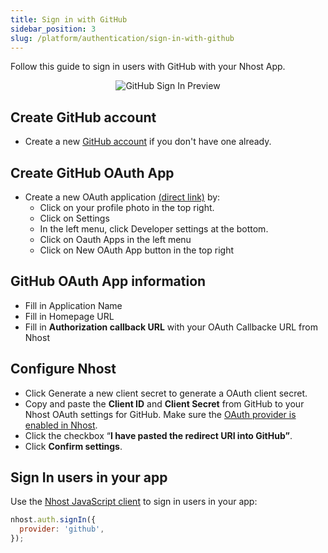 ```yaml
---
title: Sign in with GitHub
sidebar_position: 3
slug: /platform/authentication/sign-in-with-github
---
```


Follow this guide to sign in users with GitHub with your Nhost App.

<p align="center">
  <img
    alt="GitHub Sign In Preview"
    src="/img/social-providers/github-preview.svg"
    width={480}
    height={267}
  />
</p>

## Create GitHub account

- Create a new [GitHub account](https://github.com/signup) if you don't have one already.

## Create GitHub OAuth App

- Create a new OAuth application [(direct link)](https://github.com/settings/applications/new) by:
  - Click on your profile photo in the top right.
  - Click on Settings
  - In the left menu, click Developer settings at the bottom.
  - Click on Oauth Apps in the left menu
  - Click on New OAuth App button in the top right

## GitHub OAuth App information

- Fill in Application Name
- Fill in Homepage URL
- Fill in **Authorization callback URL** with your OAuth Callbacke URL from Nhost

## Configure Nhost

- Click Generate a new client secret to generate a OAuth client secret.
- Copy and paste the **Client ID** and **Client Secret** from GitHub to your Nhost OAuth settings for GitHub. Make sure the [OAuth provider is enabled in Nhost](/platform/authentication/social-sign-in#enabling-social-sign-in-provider).
- Click the checkbox “**I have pasted the redirect URI into GitHub”**.
- Click **Confirm settings**.

## Sign In users in your app

Use the [Nhost JavaScript client](/reference/sdk) to sign in users in your app:

```js
nhost.auth.signIn({
  provider: 'github',
});
```
